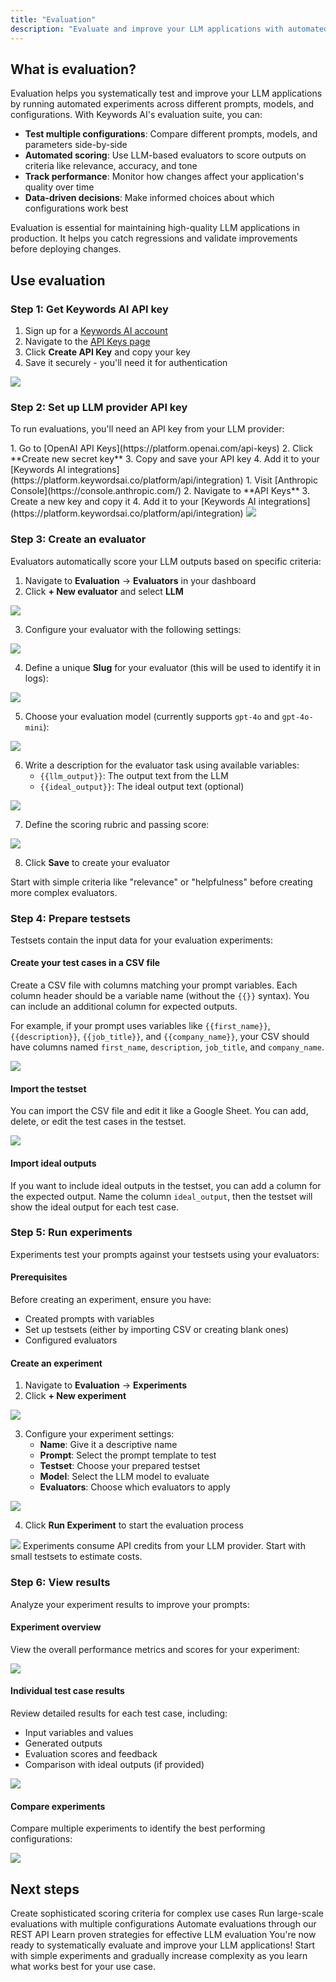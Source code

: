 ```yaml
---
title: "Evaluation"
description: "Evaluate and improve your LLM applications with automated testing and scoring"
---
```


## What is evaluation?

Evaluation helps you systematically test and improve your LLM applications by running automated experiments across different prompts, models, and configurations. With Keywords AI's evaluation suite, you can:

- **Test multiple configurations**: Compare different prompts, models, and parameters side-by-side
- **Automated scoring**: Use LLM-based evaluators to score outputs on criteria like relevance, accuracy, and tone
- **Track performance**: Monitor how changes affect your application's quality over time
- **Data-driven decisions**: Make informed choices about which configurations work best

<Callout type="info">
  Evaluation is essential for maintaining high-quality LLM applications in production. It helps you catch regressions and validate improvements before deploying changes.
</Callout>

## Use evaluation

### Step 1: Get Keywords AI API key

1. Sign up for a [Keywords AI account](https://keywordsai.co)
2. Navigate to the [API Keys page](https://platform.keywordsai.co/platform/api/api-keys)
3. Click **Create API Key** and copy your key
4. Save it securely - you'll need it for authentication

<Frame>
  <img src="https://keywordsai-static.s3.us-east-1.amazonaws.com/docs/create-api-key.jpg" />
</Frame>

### Step 2: Set up LLM provider API key

To run evaluations, you'll need an API key from your LLM provider:

<Tabs>
  <Tab title="OpenAI">
    1. Go to [OpenAI API Keys](https://platform.openai.com/api-keys)
    2. Click **Create new secret key**
    3. Copy and save your API key
    4. Add it to your [Keywords AI integrations](https://platform.keywordsai.co/platform/api/integration)
  </Tab>
  <Tab title="Anthropic">
    1. Visit [Anthropic Console](https://console.anthropic.com/)
    2. Navigate to **API Keys**
    3. Create a new key and copy it
    4. Add it to your [Keywords AI integrations](https://platform.keywordsai.co/platform/api/integration)
  </Tab>
</Tabs>

<Frame>
  <img src="https://keywordsai-static.s3.us-east-1.amazonaws.com/docs/configure-key.png" />
</Frame>

### Step 3: Create an evaluator

Evaluators automatically score your LLM outputs based on specific criteria:

1. Navigate to **Evaluation** → **Evaluators** in your dashboard
2. Click **+ New evaluator** and select **LLM**

<Frame>
  <img src="https://keywordsai-static.s3.us-east-1.amazonaws.com/docs/evaluations/create-evaluator.png" />
</Frame>

3. Configure your evaluator with the following settings:

<Frame>
  <img src="https://keywordsai-static.s3.us-east-1.amazonaws.com/docs/evaluations/llm-evals/llm-evaluator-overview.png" />
</Frame>

4. Define a unique **Slug** for your evaluator (this will be used to identify it in logs):

<Frame>
  <img src="https://keywordsai-static.s3.us-east-1.amazonaws.com/docs/evaluations/llm-evals/slug.png" />
</Frame>

5. Choose your evaluation model (currently supports `gpt-4o` and `gpt-4o-mini`):

<Frame>
  <img src="https://keywordsai-static.s3.us-east-1.amazonaws.com/docs/evaluations/llm-evals/choose-model.png" />
</Frame>

6. Write a description for the evaluator task using available variables:
   - `{{llm_output}}`: The output text from the LLM
   - `{{ideal_output}}`: The ideal output text (optional)

<Frame>
  <img src="https://keywordsai-static.s3.us-east-1.amazonaws.com/docs/evaluations/llm-evals/write-description.png" />
</Frame>

7. Define the scoring rubric and passing score:

<Frame>
  <img src="https://keywordsai-static.s3.us-east-1.amazonaws.com/docs/evaluations/llm-evals/define-scores.png" />
</Frame>

8. Click **Save** to create your evaluator

<Callout type="tip">
  Start with simple criteria like "relevance" or "helpfulness" before creating more complex evaluators.
</Callout>

### Step 4: Prepare testsets

Testsets contain the input data for your evaluation experiments:

#### Create your test cases in a CSV file

Create a CSV file with columns matching your prompt variables. Each column header should be a variable name (without the `{{}}` syntax). You can include an additional column for expected outputs.

For example, if your prompt uses variables like `{{first_name}}`, `{{description}}`, `{{job_title}}`, and `{{company_name}}`, your CSV should have columns named `first_name`, `description`, `job_title`, and `company_name`.

<Frame>
  <img src="https://keywordsai-static.s3.us-east-1.amazonaws.com/docs/evaluations/testsets-csv.png" />
</Frame>

#### Import the testset

You can import the CSV file and edit it like a Google Sheet. You can add, delete, or edit the test cases in the testset.

<Frame>
  <img src="https://keywordsai-static.s3.us-east-1.amazonaws.com/docs/evaluations/testset-create.png" />
</Frame>

#### Import ideal outputs

If you want to include ideal outputs in the testset, you can add a column for the expected output. Name the column `ideal_output`, then the testset will show the ideal output for each test case.

### Step 5: Run experiments

Experiments test your prompts against your testsets using your evaluators:

#### Prerequisites

Before creating an experiment, ensure you have:
- Created prompts with variables
- Set up testsets (either by importing CSV or creating blank ones)
- Configured evaluators

#### Create an experiment

1. Navigate to **Evaluation** → **Experiments**
2. Click **+ New experiment**

<Frame>
  <img src="https://keywordsai-static.s3.us-east-1.amazonaws.com/docs/evaluations/experiments/create-experiment.png" />
</Frame>

3. Configure your experiment settings:
   - **Name**: Give it a descriptive name
   - **Prompt**: Select the prompt template to test
   - **Testset**: Choose your prepared testset
   - **Model**: Select the LLM model to evaluate
   - **Evaluators**: Choose which evaluators to apply

<Frame>
  <img src="https://keywordsai-static.s3.us-east-1.amazonaws.com/docs/evaluations/experiments/experiment-config.png" />
</Frame>

4. Click **Run Experiment** to start the evaluation process

<Frame>
  <img src="https://keywordsai-static.s3.us-east-1.amazonaws.com/docs/evaluations/experiments/run-experiment.png" />
</Frame>

<Callout type="warning">
  Experiments consume API credits from your LLM provider. Start with small testsets to estimate costs.
</Callout>

### Step 6: View results

Analyze your experiment results to improve your prompts:

#### Experiment overview

View the overall performance metrics and scores for your experiment:

<Frame>
  <img src="https://keywordsai-static.s3.us-east-1.amazonaws.com/docs/evaluations/experiments/experiment-results.png" />
</Frame>

#### Individual test case results

Review detailed results for each test case, including:
- Input variables and values
- Generated outputs
- Evaluation scores and feedback
- Comparison with ideal outputs (if provided)

<Frame>
  <img src="https://keywordsai-static.s3.us-east-1.amazonaws.com/docs/evaluations/experiments/test-case-results.png" />
</Frame>

#### Compare experiments

Compare multiple experiments to identify the best performing configurations:

<Frame>
  <img src="https://keywordsai-static.s3.us-east-1.amazonaws.com/docs/evaluations/experiments/compare-experiments.png" />
</Frame>

## Next steps

<CardGroup cols={2}>
  <Card title="Advanced Evaluators" href="/documentation/products/evaluation/evaluators/llm-evaluator">
    Create sophisticated scoring criteria for complex use cases
  </Card>
  <Card title="Batch Experiments" href="/documentation/products/evaluation/experiments/experiments">
    Run large-scale evaluations with multiple configurations
  </Card>
  <Card title="API Integration" href="/api-reference/evaluation/experiments/create">
    Automate evaluations through our REST API
  </Card>
  <Card title="Best Practices" href="/documentation/products/evaluation/best-practices">
    Learn proven strategies for effective LLM evaluation
  </Card>
</CardGroup>

<Callout type="success">
  You're now ready to systematically evaluate and improve your LLM applications! Start with simple experiments and gradually increase complexity as you learn what works best for your use case.
</Callout>